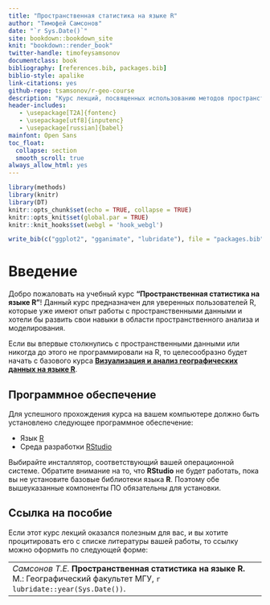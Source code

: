 ```yaml
--- 
title: "Пространственная статистика на языке R"
author: "Тимофей Самсонов"
date: "`r Sys.Date()`"
site: bookdown::bookdown_site
knit: "bookdown::render_book"
twitter-handle: timofeysamsonov
documentclass: book
bibliography: [references.bib, packages.bib]
biblio-style: apalike
link-citations: yes
github-repo: tsamsonov/r-geo-course
description: "Курс лекций, посвященных использованию методов пространственной статистике на языке R"
header-includes:
   - \usepackage[T2A]{fontenc}
   - \usepackage[utf8]{inputenc}
   - \usepackage[russian]{babel}
mainfont: Open Sans
toc_float:
  collapse: section
  smooth_scroll: true
always_allow_html: yes
---
```

```r
library(methods)
library(knitr)
library(DT)
knitr::opts_chunk$set(echo = TRUE, collapse = TRUE)
knitr::opts_knit$set(global.par = TRUE)
knitr::knit_hooks$set(webgl = 'hook_webgl')

write_bib(c("ggplot2", "gganimate", "lubridate"), file = "packages.bib")
```

# Введение {-}

Добро пожаловать на учебный курс __"Пространственная статистика на языке R"__! Данный курс предназначен для уверенных пользователей R, которые уже имеют опыт работы с пространственными данными и хотели бы развить свои навыки в области пространственного анализа и моделирования.

::: {.rmdimportant}
Если вы впервые столкнулись с пространственными данными или никогда до этого не программировали на R, то целесообразно будет начать с базового курса __[Визуализация и анализ географических данных на языке R](https://tsamsonov.github.io/r-geo-course/)__. 
:::

## Программное обеспечение {-}

Для успешного прохождения курса на вашем компьютере должно быть установлено следующее программное обеспечение:

* Язык [R](https://cran.r-project.org)
* Среда разработки [RStudio](https://www.rstudio.com/products/rstudio/download3/)

Выбирайте инсталлятор, соответствующий вашей операционной системе. Обратите внимание на то, что __RStudio__ не будет работать, пока вы не установите базовые библиотеки языка __R__. Поэтому обе вышеуказанные компоненты ПО обязательны для установки.

## Ссылка на пособие {-}

Если этот курс лекций оказался полезным для вас, и вы хотите процитировать его с списке литературы вашей работы, то ссылку можно оформить по следующей форме:

----
_Самсонов Т.Е._ **Пространственная статистика на языке R.** М.: Географический факультет МГУ, `r lubridate::year(Sys.Date())`.
----